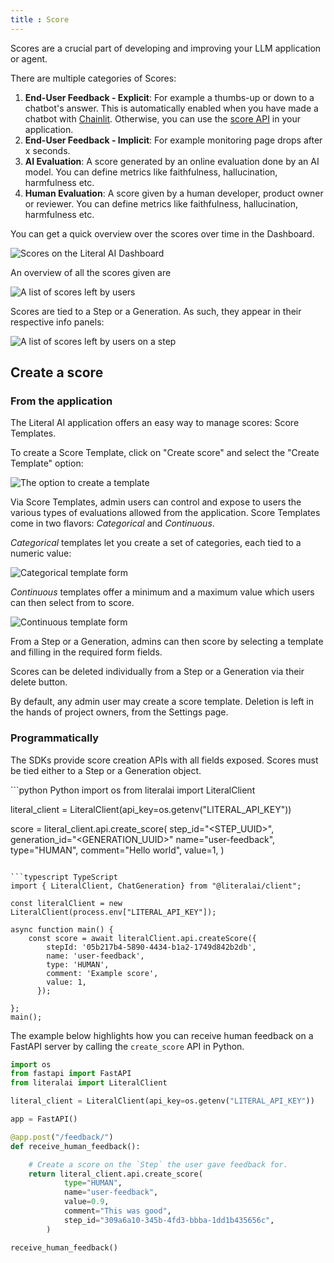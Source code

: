 ```yaml
---
title : Score
---
```


Scores are a crucial part of developing and improving your LLM application or agent.

There are multiple categories of Scores: 
1. **End-User Feedback - Explicit**: For example a thumbs-up or down to a chatbot's answer. This is automatically enabled when you have made a chatbot with [Chainlit](https://docs.chainlit.io/data-persistence/feedback). Otherwise, you can use the [score API](#programmatically) in your application.
2. **End-User Feedback - Implicit**: For example monitoring page drops after x seconds.
3. **AI Evaluation**: A score generated by an online evaluation done by an AI model. You can define metrics like faithfulness, hallucination, harmfulness etc.
4. **Human Evaluation**: A score given by a human developer, product owner or reviewer. You can define metrics like faithfulness, hallucination, harmfulness etc.

You can get a quick overview over the scores over time in the Dashboard.

<Frame caption="Scores on the Literal AI Dashboard">     
  <img
    src="/images/scores-dashboard.png"
    alt="Scores on the Literal AI Dashboard"
  />
</Frame>

An overview of all the scores given are 

<Frame caption="Example of Scores collected on Literal AI">     
  <img
    src="/images/scores.png"
    alt="A list of scores left by users"
  />
</Frame>

Scores are tied to a Step or a Generation. As such, they appear in their respective info panels:

<Frame caption="Example of Scores on a Step">
  <img
    src="/images/scores-on-step.png"
    alt="A list of scores left by users on a step"
  />
</Frame>

## Create a score

### From the application

The Literal AI application offers an easy way to manage scores: Score Templates. 

To create a Score Template, click on "Create score" and select the "Create Template" option:

<Frame caption="Create Template option">
  <img
    src="/images/create-score-template.png"
    alt="The option to create a template"
  />
</Frame>

Via Score Templates, admin users can control and expose to users the various types of evaluations
allowed from the application. Score Templates come in two flavors: *Categorical* and *Continuous*. 

*Categorical* templates let you create a set of categories, each tied to a numeric value:

<Frame caption="Create categorical Score Template">
  <img
    src="/images/create-categorical-template.png"
    alt="Categorical template form"
  />
</Frame>

*Continuous* templates offer a minimum and a maximum value which users can then select from to score.

<Frame caption="Create continuous Score Template">
  <img
    src="/images/create-continuous-template.png"
    alt="Continuous template form"
  />
</Frame>

From a Step or a Generation, admins can then score by selecting a template and filling
in the required form fields.

Scores can be deleted individually from a Step or a Generation via their delete button.

By default, any admin user may create a score template. Deletion is left in the hands of
project owners, from the Settings page.

### Programmatically

The SDKs provide score creation APIs with all fields exposed. Scores must be tied either
to a Step or a Generation object.

<CodeGroup>
```python Python
import os
from literalai import LiteralClient

literal_client = LiteralClient(api_key=os.getenv("LITERAL_API_KEY"))

score = literal_client.api.create_score(
            step_id="<STEP_UUID>",
            generation_id="<GENERATION_UUID>"
            name="user-feedback",
            type="HUMAN",
            comment="Hello world",
            value=1,
        )
```

```typescript TypeScript
import { LiteralClient, ChatGeneration} from "@literalai/client";

const literalClient = new LiteralClient(process.env["LITERAL_API_KEY"]);

async function main() {
    const score = await literalClient.api.createScore({
        stepId: '05b217b4-5890-4434-b1a2-1749d842b2db',
        name: 'user-feedback',
        type: 'HUMAN',
        comment: 'Example score',
        value: 1,
      });
      
};
main();
```
</CodeGroup>

The example below highlights how you can receive human feedback on a
FastAPI server by calling the `create_score` API in Python.

```python server.py
import os
from fastapi import FastAPI
from literalai import LiteralClient

literal_client = LiteralClient(api_key=os.getenv("LITERAL_API_KEY"))

app = FastAPI()

@app.post("/feedback/")
def receive_human_feedback():

    # Create a score on the `Step` the user gave feedback for.
    return literal_client.api.create_score(
            type="HUMAN",
            name="user-feedback",
            value=0.9,
            comment="This was good",
            step_id="309a6a10-345b-4fd3-bbba-1dd1b435656c",
        )

receive_human_feedback()
```
